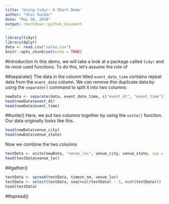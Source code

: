 ```yaml
---
title: 'Using tidyr: A Short Demo'
author: "Shiv Sundar"
date: "May 30, 2018"
output: rmarkdown::github_document
---
```


```r
library(tidyr)
library(dplyr)
data <- read.csv("sales.csv")
knitr::opts_chunk$set(echo = TRUE)
```

#Introduction
In this demo, we will take a look at a package called `tidyr` and its most used functions. To do this, let's assume the role of 

##separate()
The data in the column titled `event_date_time` contains repeat data from the `event_date` column. We can remove this duplicate data by using the `separate()` command to split it into two columns.

```r
newData <- separate(data, event_date_time, c("event_dt", "event_time"), sep = " ")
head(newData$event_dt)
head(newData$event_time)
```

##unite()
Here, we put two columns together by using the `unite()` function. Our data originally looks like this.
```r
head(newData$venue_city)
head(newData$venue_state)
```

Now we combine the two columns 

```r
testData <- unite(newData, "venue_loc", venue_city, venue_state, sep = ", ")
head(testData$venue_loc)
```

##gather()
```r
testData <- spread(testData, timezn_nm, venue_loc)
testData <- select(testData, seq(ncol(testData) - 3, ncol(testData)))
head(testData)
```

##spread()

